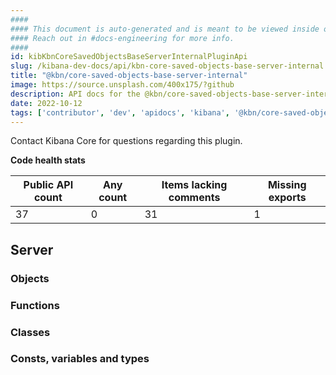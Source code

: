 ```yaml
---
####
#### This document is auto-generated and is meant to be viewed inside our experimental, new docs system.
#### Reach out in #docs-engineering for more info.
####
id: kibKbnCoreSavedObjectsBaseServerInternalPluginApi
slug: /kibana-dev-docs/api/kbn-core-saved-objects-base-server-internal
title: "@kbn/core-saved-objects-base-server-internal"
image: https://source.unsplash.com/400x175/?github
description: API docs for the @kbn/core-saved-objects-base-server-internal plugin
date: 2022-10-12
tags: ['contributor', 'dev', 'apidocs', 'kibana', '@kbn/core-saved-objects-base-server-internal']
---
```




Contact Kibana Core for questions regarding this plugin.

**Code health stats**

| Public API count  | Any count | Items lacking comments | Missing exports |
|-------------------|-----------|------------------------|-----------------|
| 37 | 0 | 31 | 1 |

## Server

### Objects
<DocDefinitionList data={kbnCoreSavedObjectsBaseServerInternalObj.server.objects}/>

### Functions
<DocDefinitionList data={kbnCoreSavedObjectsBaseServerInternalObj.server.functions}/>

### Classes
<DocDefinitionList data={kbnCoreSavedObjectsBaseServerInternalObj.server.classes}/>

### Consts, variables and types
<DocDefinitionList data={kbnCoreSavedObjectsBaseServerInternalObj.server.misc}/>

